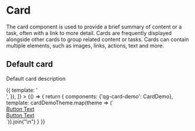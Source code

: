 

<Meta title="Components/UI/Card" />

# Card

The card component is used to provide a brief summary of content or a task, often with a link to more detail. Cards are frequently displayed alongside other cards to group related content or tasks. Cards can contain multiple elements, such as images, links, actions, text and more.

## Default card

Default card description

<Canvas withSource="open">
  <Story name="Default"
    decorators={[
      () => ({
        template: '<div style="display:flex; flex-wrap: wrap"><story /></div>',
      }),
    ]}
  >
    {() => {
      return {
        components: {'qg-card-demo': CardDemo},
        template: cardDemoTheme.map(theme => (`
          <qg-card-demo theme="${theme}">
            <img src="http://via.placeholder.com/840x460/ddd/ddd" alt="">
            <div class="qg-card__footer">
              <a href="/docs/components.html" class="qg-btn btn-link">Button Text</a>
            </div>
          </qg-card-demo>
          <qg-card-demo theme="${theme}">
            <img src="http://via.placeholder.com/840x460/ddd/ddd" alt="">
            <div class="qg-card__footer">
              <a href="#" class="qg-btn btn-secondary">Button Text</a>
            </div>
          </qg-card-demo>
        `)).join("\n")
      }
    }}
  </Story>
</Canvas>